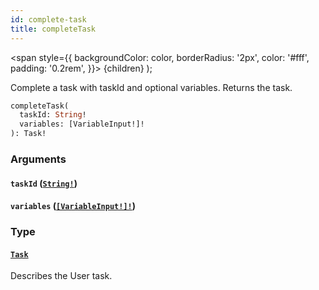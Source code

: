 ```yaml
---
id: complete-task
title: completeTask
---
```


<span
style={{
      backgroundColor: color,
      borderRadius: '2px',
      color: '#fff',
      padding: '0.2rem',
    }}>
{children}
</span>
);

Complete a task with taskId and optional variables. Returns the task.

```graphql
completeTask(
  taskId: String!
  variables: [VariableInput!]!
): Task!

```

### Arguments

#### `taskId` ([`String!`](../../../../../docs/apis-tools/tasklist-api/scalars/string.mdx))

#### `variables` ([`[VariableInput!]!`](../../../../../docs/apis-tools/tasklist-api/inputs/variable-input.mdx))

### Type

#### [`Task`](../../../../../docs/apis-tools/tasklist-api/objects/task.mdx)

Describes the User task.

